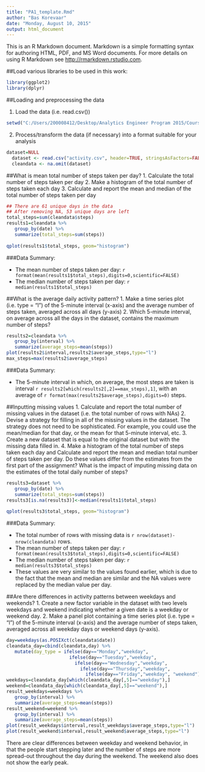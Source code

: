 ```yaml
---
title: "PA1_template.Rmd"
author: "Bas Korevaar"
date: "Monday, August 10, 2015"
output: html_document
---
```


This is an R Markdown document. Markdown is a simple formatting syntax for authoring HTML, PDF, and MS Word documents. For more details on using R Markdown see <http://rmarkdown.rstudio.com>.


##Load various libraries to be used in this work:
```r
library(ggplot2)
library(dplyr)
```

##Loading and preprocessing the data

1. Load the data (i.e. read.csv())
```r
setwd("C:/Users/200008412/Desktop/Analytics Engineer Program 2015/Coursera/ReproducibleResearch/Assignment1")
```
2. Process/transform the data (if necessary) into a format suitable for your analysis
```r
dataset=NULL 
  dataset <- read.csv("activity.csv", header=TRUE, stringsAsFactors=FALSE)
  cleandata <- na.omit(dataset)
```

##What is mean total number of steps taken per day? 
1. Calculate the total number of steps taken per day
2. Make a histogram of the total number of steps taken each day
3. Calculate and report the mean and median of the total number of steps taken per day
```r
## There are 61 unique days in the data
## After removing NA, 53 unique days are left
total_steps=sum(cleandata$steps)
results1=cleandata %>%
   group_by(date) %>%
   summarize(total_steps=sum(steps))
  
qplot(results1$total_steps, geom="histogram") 
```

###Data Summary:

* The mean number of steps taken per day: `r format(mean(results1$total_steps),digits=0,scientific=FALSE)` 
* The median number of steps taken per day: `r median(results1$total_steps)`


##What is the average daily activity pattern? 
1. Make a time series plot (i.e. type = "l") of the 5-minute interval (x-axis) and the average number of steps taken, averaged across all days (y-axis)
2. Which 5-minute interval, on average across all the days in the dataset, contains the maximum number of steps?
```r
results2=cleandata %>%
   group_by(interval) %>%
   summarize(average_steps=mean(steps))
plot(results2$interval,results2$average_steps,type="l")
max_steps=max(results2$average_steps)
```

###Data Summary:

* The 5-minute interval in which, on average, the most steps are taken is interval `r results2[which(results2[,2]==max_steps),1]`, with an average of `r format(max(results2$average_steps),digits=0)` steps. 


##Inputting missing values 
1. Calculate and report the total number of missing values in the dataset (i.e. the total number of rows with NAs)
2. Devise a strategy for filling in all of the missing values in the dataset. The strategy does not need to be sophisticated. For example, you could use the mean/median for that day, or the mean for that 5-minute interval, etc.
3. Create a new dataset that is equal to the original dataset but with the missing data filled in.
4. Make a histogram of the total number of steps taken each day and Calculate and report the mean and median total number of steps taken per day. Do these values differ from the estimates from the first part of the assignment? What is the impact of imputing missing data on the estimates of the total daily number of steps?
```r
results3=dataset %>%
   group_by(date) %>%
   summarize(total_steps=sum(steps))
results3[is.na(results3)]<-median(results1$total_steps)   
  
qplot(results3$total_steps, geom="histogram") 
```

###Data Summary:

* The total number of rows with missing data is `r nrow(dataset)-nrow(cleandata)` rows. 
* The mean number of steps taken per day: `r format(mean(results3$total_steps),digits=0,scientific=FALSE)` 
* The median number of steps taken per day: `r median(results3$total_steps)`
* These values are very similar to the values found earlier, which is due to the fact that the mean and median are similar and the NA values were replaced by the median value per day.


##Are there differences in activity patterns between weekdays and weekends? 
1. Create a new factor variable in the dataset with two levels weekdays and weekend indicating whether a given date is a weekday or weekend day.
2. Make a panel plot containing a time series plot (i.e. type = "l") of the 5-minute interval (x-axis) and the average number of steps taken, averaged across all weekday days or weekend days (y-axis).
```r
day=weekdays(as.POSIXct(cleandata$date))
cleandata_day=cbind(cleandata,day) %>%
   mutate(day_type = ifelse(day=="Monday","weekday",
                       ifelse(day=="Tuesday","weekday",
                         ifelse(day=="Wednesday","weekday",
                           ifelse(day=="Thursday","weekday",
                             ifelse(day=="Friday","weekday", "weekend"))))))
weekdays=cleandata_day[which(cleandata_day[,5]=="weekday"),]
weekend=cleandata_day[which(cleandata_day[,5]=="weekend"),]
result_weekdays=weekdays %>%
   group_by(interval) %>%
   summarize(average_steps=mean(steps))
result_weekend=weekend %>%
   group_by(interval) %>%
   summarize(average_steps=mean(steps))
plot(result_weekdays$interval,result_weekdays$average_steps,type="l")
plot(result_weekend$interval,result_weekend$average_steps,type="l")
```


There are clear differences between weekday and weekend behavior, in that the people start stepping later and the number of steps are more spread-out throughout the day during the weekend. The weekend also does not show the early peak.